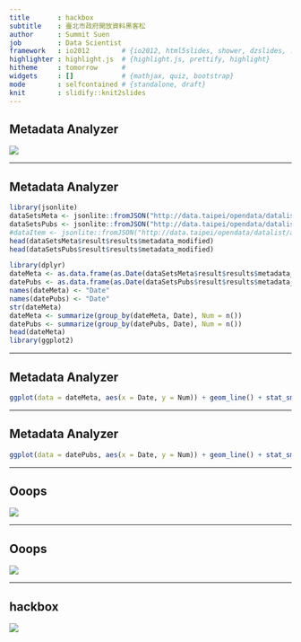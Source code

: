 ```yaml
---
title       : hackbox
subtitle    : 臺北市政府開放資料黑客松
author      : Summit Suen
job         : Data Scientist
framework   : io2012        # {io2012, html5slides, shower, dzslides, ...}
highlighter : highlight.js  # {highlight.js, prettify, highlight}
hitheme     : tomorrow      # 
widgets     : []            # {mathjax, quiz, bootstrap}
mode        : selfcontained # {standalone, draft}
knit        : slidify::knit2slides
---
```


## Metadata Analyzer

![](assets/img/allmeta.png)

---

## Metadata Analyzer

```r
library(jsonlite)
dataSetsMeta <- jsonlite::fromJSON("http://data.taipei/opendata/datalist/apiAccess?scope=datasetMetadataSearch&q=type:dataset")
dataSetsPubs <- jsonlite::fromJSON("http://data.taipei/opendata/datalist/apiAccess?scope=datasetMetadataSearch&q=type:publication")
#dataItem <- jsonlite::fromJSON("http://data.taipei/opendata/datalist/apiAccess?scope=resourceMetadataSearch")
head(dataSetsMeta$result$results$metadata_modified)
head(dataSetsPubs$result$results$metadata_modified)

library(dplyr)
dateMeta <- as.data.frame(as.Date(dataSetsMeta$result$results$metadata_modified))
datePubs <- as.data.frame(as.Date(dataSetsPubs$result$results$metadata_modified))
names(dateMeta) <- "Date"
names(datePubs) <- "Date"
str(dateMeta)
dateMeta <- summarize(group_by(dateMeta, Date), Num = n())
datePubs <- summarize(group_by(datePubs, Date), Num = n())
head(dateMeta)
library(ggplot2)
```

---

## Metadata Analyzer

```r
ggplot(data = dateMeta, aes(x = Date, y = Num)) + geom_line() + stat_smooth() + ggtitle("Dataset update")
```

---

## Metadata Analyzer

```r
ggplot(data = datePubs, aes(x = Date, y = Num)) + geom_line() + stat_smooth() + ggtitle("Publication update")
```

---

## Ooops

![](assets/img/topten.png)

---

## Ooops

![](assets/img/oops.png)

---

## hackbox

![](assets/img/vizdemo.png)
